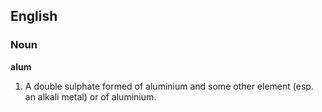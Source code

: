 ==English==

===Noun===

'''alum'''

#A double sulphate formed of aluminium and some other element (esp. an alkali metal) or of aluminium.